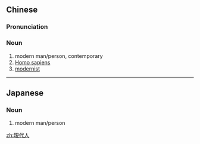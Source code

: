 {{also|现代人}}
==Chinese==
{{zh-forms|s=现代人|type=21}}

===Pronunciation===
{{zh-pron
|m=xiàndàirén
|cat=n
}}

===Noun===
{{zh-noun}}

# modern man/person, contemporary
# [[Homo sapiens]]
# [[modernist]]

----

==Japanese==
{{ja-kanjitab|げん|だい|じん|yomi=on}}

===Noun===
{{ja-noun|げんだいじん}}

# modern man/person

[[zh:現代人]]